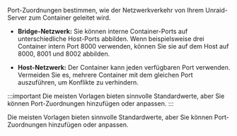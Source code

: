 Port-Zuordnungen bestimmen, wie der Netzwerkverkehr von Ihrem Unraid-Server zum Container geleitet wird.

- **Bridge-Netzwerk:** Sie können interne Container-Ports auf unterschiedliche Host-Ports abbilden. Wenn beispielsweise drei Container intern Port 8000 verwenden, können Sie sie auf dem Host auf 8000, 8001 und 8002 abbilden.

- **Host-Netzwerk:** Der Container kann jeden verfügbaren Port verwenden. Vermeiden Sie es, mehrere Container mit dem gleichen Port auszuführen, um Konflikte zu verhindern.

:::important
Die meisten Vorlagen bieten sinnvolle Standardwerte, aber Sie können Port-Zuordnungen hinzufügen oder anpassen.
:::

Die meisten Vorlagen bieten sinnvolle Standardwerte, aber Sie können Port-Zuordnungen hinzufügen oder anpassen.
